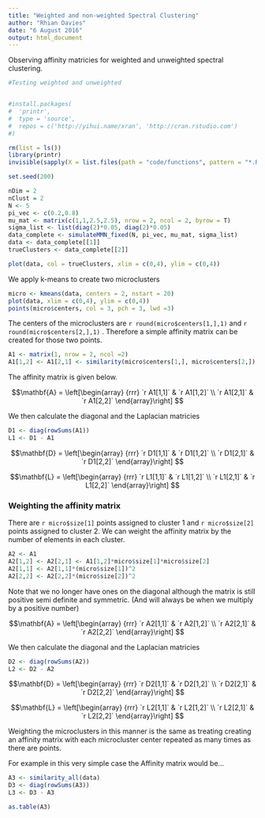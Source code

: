 ```yaml
---
title: "Weighted and non-weighted Spectral Clustering"
author: "Rhian Davies"
date: "6 August 2016"
output: html_document
---
```


Observing affinity matricies for weighted and unweighted spectral clustering.

```r
#Testing weighted and unweighted


#install.packages(
#  'printr',
#  type = 'source',
#  repos = c('http://yihui.name/xran', 'http://cran.rstudio.com')
#)

rm(list = ls())
library(printr)
invisible(sapply(X = list.files(path = "code/functions", pattern = "*.R$", full.names = TRUE, ignore.case = TRUE), source, .GlobalEnv))

set.seed(200)

nDim = 2
nClust = 2
N <- 5
pi_vec <- c(0.2,0.8)
mu_mat <- matrix(c(1,1,2.5,2.5), nrow = 2, ncol = 2, byrow = T)
sigma_list <- list(diag(2)*0.05, diag(2)*0.05)
data_complete <- simulateMMN_fixed(N, pi_vec, mu_mat, sigma_list)  
data <- data_complete[[1]]
trueClusters <- data_complete[[2]]

plot(data, col = trueClusters, xlim = c(0,4), ylim = c(0,4))

```

We apply k-means to create two microclusters

```r
micro <- kmeans(data, centers = 2, nstart = 20)
plot(data, xlim = c(0,4), ylim = c(0,4))
points(micro$centers, col = 3, pch = 3, lwd =3)
```

The centers of the microclusters are `r round(micro$centers[1,],1)` and `r round(micro$centers[2,],1)` . 
Therefore a simple affinity matrix can be created for those two points. 

```r
A1 <- matrix(1, nrow = 2, ncol =2)
A1[1,2] <- A1[2,1] <- similarity(micro$centers[1,], micro$centers[2,])
```

The affinity matrix is given below.


$$\mathbf{A} = \left[\begin{array}
{rrr}
`r A1[1,1]` & `r A1[1,2]` \\
`r A1[2,1]` & `r A1[2,2]`
\end{array}\right]
$$

We then calculate the diagonal and the Laplacian matricies
```r
D1 <- diag(rowSums(A1))
L1 <- D1 - A1
```

$$\mathbf{D} = \left[\begin{array}
{rrr}
`r D1[1,1]` & `r D1[1,2]` \\
`r D1[2,1]` & `r D1[2,2]`
\end{array}\right]
$$


$$\mathbf{L} = \left[\begin{array}
{rrr}
`r L1[1,1]` & `r L1[1,2]` \\
`r L1[2,1]` & `r L1[2,2]`
\end{array}\right]
$$


### Weighting the affinity matrix
There are `r micro$size[1]` points assigned to cluster 1 and `r micro$size[2]` points assigned to cluster 2. We can weight the affinity matrix by the number of elements in each cluster.

```r
A2 <- A1
A2[1,2] <- A2[2,1] <- A1[1,2]*micro$size[1]*micro$size[2]
A2[1,1] <- A2[1,1]*(micro$size[1])^2
A2[2,2] <- A2[2,2]*(micro$size[2])^2
```

Note that we no longer have ones on the diagonal although the matrix is still positive semi definite and symmetric. (And will always be when we multiply by a positive number)

$$\mathbf{A} = \left[\begin{array}
{rrr}
`r A2[1,1]` & `r A2[1,2]` \\
`r A2[2,1]` & `r A2[2,2]`
\end{array}\right]
$$

We then calculate the diagonal and the Laplacian matricies
```r
D2 <- diag(rowSums(A2))
L2 <- D2 - A2
```

$$\mathbf{D} = \left[\begin{array}
{rrr}
`r D2[1,1]` & `r D2[1,2]` \\
`r D2[2,1]` & `r D2[2,2]`
\end{array}\right]
$$


$$\mathbf{L} = \left[\begin{array}
{rrr}
`r L2[1,1]` & `r L2[1,2]`  \\
`r L2[2,1]` & `r L2[2,2]`
\end{array}\right]
$$

Weighting the microclusters in this manner is the same as treating creating an affinity matrix with each microcluster center repeated as many times as there are points. 

For example in this very simple case the Affinity matrix would be...

```r
A3 <- similarity_all(data)
D3 <- diag(rowSums(A3))
L3 <- D3 - A3

as.table(A3)
```

